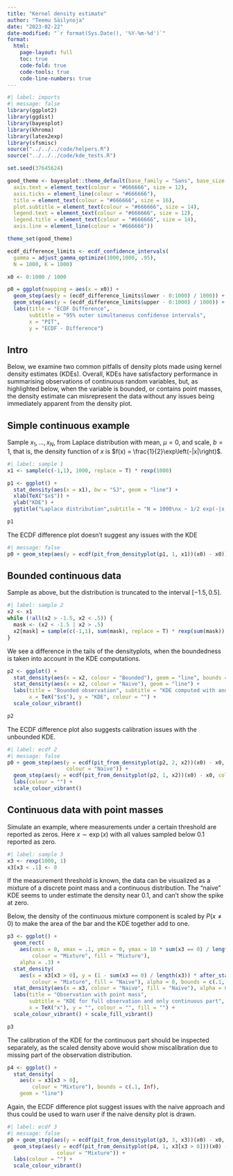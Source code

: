 ```yaml
---
title: "Kernel density estimate"
author: "Teemu Säilynoja"
date: "2023-02-22"
date-modified: "`r format(Sys.Date(), '%Y-%m-%d')`"
format:
  html:
    page-layout: full
    toc: true
    code-fold: true
    code-tools: true
    code-line-numbers: true
---
```


```r
#| label: imports
#| message: false
library(ggplot2)
library(ggdist)
library(bayesplot)
library(khroma)
library(latex2exp)
library(sfsmisc)
source("../../../code/helpers.R")
source("../../../code/kde_tests.R")

set.seed(37645624)

good_theme <- bayesplot::theme_default(base_family = "Sans", base_size = 14) + theme(
  axis.text = element_text(colour = "#666666", size = 12),
  axis.ticks = element_line(colour = "#666666"),
  title = element_text(colour = "#666666", size = 16),
  plot.subtitle = element_text(colour = "#666666", size = 14),
  legend.text = element_text(colour = "#666666", size = 12),
  legend.title = element_text(colour = "#666666", size = 14),
  axis.line = element_line(colour = "#666666"))

theme_set(good_theme)
```


```r
ecdf_difference_limits <- ecdf_confidence_intervals(
  gamma = adjust_gamma_optimize(1000,1000, .95),
  N = 1000, K = 1000)

x0 <- 0:1000 / 1000

p0 = ggplot(mapping = aes(x = x0)) +
  geom_step(aes(y = (ecdf_difference_limits$lower - 0:1000) / 1000)) +
  geom_step(aes(y = (ecdf_difference_limits$upper - 0:1000) / 1000)) +
  labs(title = "ECDF Difference",
       subtitle = "95% outer simultaneous confidense intervals",
       x = "PIT",
       y = "ECDF - Difference")

```
## Intro

Below, we examine two common pitfalls of density plots made using kernel density estimates (KDEs).
Overall, KDEs have satisfactory performance in summarising observations of continuous random variables,
but, as highlighted below, when the variable is bounded, or contains point masses, the density estimate
can misrepresent the data without any issues being immediately apparent from the density plot.

## Simple continuous example

Sample $x_1,\dots,x_N$, from Laplace distribution with mean, $\mu = 0$, and scale, $b=1$, that is,
the density function of $x$ is $f(x) = \frac{1}{2}\exp\left(-|x|\right)$.
```r
#| label: sample 1
x1 <- sample(c(-1,1), 1000, replace = T) * rexp(1000)
```

```r
p1 <- ggplot() +
  stat_density(aes(x = x1), bw = "SJ", geom = "line") +
  xlab(TeX("$x$")) +
  ylab("KDE") +
  ggtitle("Laplace distribution",subtitle = "N = 1000\nx ~ 1/2 exp(-|x|)")

p1
```

The ECDF difference plot doesn't suggest any issues with the KDE
```r
#| message: false
p0 + geom_step(aes(y = ecdf(pit_from_densityplot(p1, 1, x1))(x0) - x0))
```


## Bounded continuous data

Sample as above, but the distribution is truncated to the interval $[-1.5,0.5]$.

```r
#| label: sample 2
x2 <- x1
while (!all(x2 > -1.5, x2 < .5)) {
  mask <- (x2 < -1.5 | x2 > .5)
  x2[mask] = sample(c(-1,1), sum(mask), replace = T) * rexp(sum(mask))
}
```

We see a difference in the tails of the densityplots, when the boundedness is taken into account in the KDE computations.
```r
p2 <- ggplot() + 
  stat_density(aes(x = x2, colour = "Bounded"), geom = "line", bounds = c(-1.5, .5)) +
  stat_density(aes(x = x2, colour = "Naive"), geom = "line") + 
  labs(title = "Bounded observation", subtitle = "KDE computed with and without the bounds",
       x = TeX("$x$"), y = "KDE", colour = "") +
  scale_colour_vibrant()

p2
```

The ECDF difference plot also suggests calibration issues with the unbounded KDE. 
```r
#| label: ecdf 2
#| message: false
p0 + geom_step(aes(y = ecdf(pit_from_densityplot(p2, 2, x2))(x0) - x0,
                   colour = "Naive")) +
  geom_step(aes(y = ecdf(pit_from_densityplot(p2, 1, x2))(x0) - x0, colour = "Bounded")) +
  labs(colour = "") +
  scale_colour_vibrant()
```


## Continuous data with point masses

Simulate an example, where measurements under a certain threshold are reported as zeros.
Here $x\sim\exp(x)$ with all values sampled below $0.1$ reported as zero. 
```r
#| label: sample 3
x3 <- rexp(1000, 1)
x3[x3 < .1] <- 0
```

If the measurement threshold is known, the data can be visualized as a mixture of
a discrete point mass and a continuous distribution. The "naive" KDE seems to 
under estimate the density near $0.1$, and can't show the spike at zero. 

Below, the density of the continuous mixture component is scaled by $P(x \neq 0)$
to make the area of the bar and the KDE together add to one.
```r
p3 <- ggplot() + 
  geom_rect(
    aes(xmin = 0, xmax = .1, ymin = 0, ymax = 10 * sum(x3 == 0) / length(x3), 
        colour = "Mixture", fill = "Mixture"),
    alpha = .3) +
  stat_density(
    aes(x = x3[x3 > 0], y = (1 - sum(x3 == 0) / length(x3)) * after_stat(density), 
        colour = "Mixture", fill = "Naive"), alpha = 0, bounds = c(.1, Inf), outline.type = "upper") +
  stat_density(aes(x = x3, colour = "Naive", fill = "Naive"), alpha = 0, linewidth = 1, outline.type = "upper") +
  labs(title = "Observation with point mass",
       subtitle = "KDE for full observation and only continuous part",
       x = TeX("x"), y = "", colour = "", fill = "") +
  scale_colour_vibrant() + scale_fill_vibrant()

p3
```

The calibration of the KDE for the continuous part should be inspected separately,
as the scaled density above would show miscalibration due to missing part of the
observation distribution.  
```r
p4 <- ggplot() + 
  stat_density(
    aes(x = x3[x3 > 0], 
        colour = "Mixture"), bounds = c(.1, Inf),
    geom = "line")
```

Again, the ECDF difference plot suggest issues with the naive approach and thus 
could be used to warn user if the naive density plot is drawn.
```r
#| label: ecdf 3
#| message: false
p0 + geom_step(aes(y = ecdf(pit_from_densityplot(p3, 3, x3))(x0) - x0, colour = "Naive")) +
  geom_step(aes(y = ecdf(pit_from_densityplot(p4, 1, x3[x3 > 0]))(x0) - x0, 
                colour = "Mixture")) +
  labs(colour = "") +
  scale_colour_vibrant()
```




